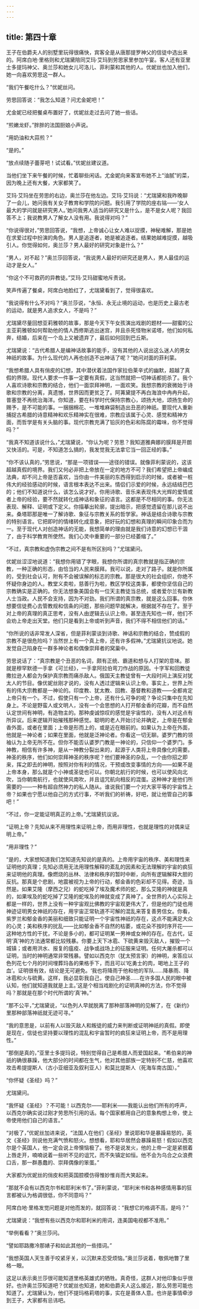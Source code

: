 ```yaml
---
---
---
```

title: 第四十章
---




王子在伯爵夫人的别墅里玩得很痛快，宾客全是从唐那提罗神父的信徒中选出来的。阿席白地·里格则和尤瑞黛陪同艾玛·艾玛到劳思家里参加午宴。客人还有亚里士多提玛神父、奥兰莎和她女儿可洛儿、菲利蒙和其他的人。优妮丝也加入他们，她一向喜欢劳思这一群人。

“我们午餐吃什么？”优妮丝问。

劳思回答说：“我怎么知道？问尤金妮吧！”

尤金妮已经把餐桌布置好了，优妮丝走过去问了她一些话。

“煎嫩龙虾。”胖胖的法国厨娘小声说。

“用奶油和大蒜煎？”

“是的。”

“放点续随子蕾芽吧！试试看。”优妮丝建议道。

当他们坐下来午餐的时候，忙着聊些闲话。尤金妮向来客宣布她不上“油腻”的菜，因为晚上还有大餐，大家都笑了。

艾玛·艾玛坐在劳思的右边，奥兰莎在他左边。艾玛·艾玛说：“尤瑞黛和我昨晚聊了一会儿，她问我有关女子教育和学院的问题。我引用了学院的座右铭——‘女人最大的学问就是研究男人。’她问我男人适当的研究又是什么，是不是女人呢？我回答不上；我说教男人了解女人没有用。我说得对吗？”

“你说得很对，”劳思回答说，“我想，上帝诚心让女人难以捉摸，神秘难解，那是她在求爱过程中扮演的角色。男人是追逐者，她是被追逐者。结果她越难捉摸，越吸引人。你觉得如何，奥兰莎？男人最好的研究对象是什么？”

“男人，对不起？”奥兰莎回答说，“我说男人最好的研究还是男人，男人最佳的运动才是女人。”

“你这个不可救药的异教徒。”艾玛·艾玛甜蜜地斥责说。

笑声传遍了餐桌，阿席白地脸红了，尤瑞黛看到了，觉得很喜欢。

“我说得有什么不对吗？”奥兰莎说，“永恒、永无止境的运动，也是历史上最古老的运动，就是男人追求女人，不是吗？”

尤瑞黛尽量回想亚莉雅顿的故事，那是今天下午女孩演出戏剧的题材——甜蜜的公主亚莉雅顿如何帮助他的情人西修斯逃出迷宫，并且杀死怪物米诺塔，他们如何私奔，结婚，后来在一个岛上又被遗弃了，最后如何回到巴丘斯。

尤瑞黛说：“古代希腊人是编神话故事的能手，没有其他的人说出这么迷人的男女神祇的故事。为什么现代的人再也创造不出神话了呢？”她问对面的菲利蒙。

“我想希腊人具有俏皮的幻想，其中潜伏着法国作家拉伯莱辛式的幽默，超越了真假的界限。现代人要求一件事一定要有真假，这当然就把一切神话都扼杀了。我个人喜欢诗歌和宗教的结合，他们一面崇拜神明，一面欢笑。我想宗教的衰微始于诗歌和宗教的分离，真遗憾，世界因而更贫乏了。阿茀黛提不再白海浪中冉冉升起，普塞登不再统治海洋。你知道，要在科学时代保持宗教心，颂扬大地，颂扬生命的赐予，是不可能的事。一捆捆棉花、一堆堆麻袋制造出丑恶的神祇。要现代人重新捕捉古希腊的诗意精神和欢乐精神实在很难，宗教应该属于心灵、感觉和精神方面，而哲学是有关头脑的事。现代宗教充满了铅灰的色彩和陈腐的霉味，你不觉得吗？”

“我真不知道该说什么，”尤瑞黛说，“你认为呢？劳思？我知道雅典娜的膜拜是开朗又快活的。可是，不知道怎么搞的，我发觉我无法拿它当一回正经的事。”

“你不该认真的，”劳思说，“那是一项错误——途径的错误。就像菲利蒙说的，这该超越真假的境界。我们又何必非把上帝放在一定的地方不可？我们希望把上帝编成法典，却不问上帝是否喜欢，当你由一件美丽的东西得到启示的时候，或者被一桩伟大的经验感动的时候，语言根本表达不出来。情侣们示爱的时候，永远结结巴巴的；他们不知道说什么，该怎么说才好。你用诗歌、音乐来表现伟大光辉的爱情或者上帝的经验，要不然就转化成神话和象征的语言。这都是不尽相同的事。你无法表现、解释、证明或下定义。你描摹出轮廓，提出暗示，把感觉遗留在那儿说不出来。桑塔耶那是唯一了解诗歌、象征与宗教关系的哲学家。神话是结合诗歌与宗教的特别语言。它把即时的情绪转化成意象，把好玩的幻想和真理的瞬间印象合而为一。至于现代人对创造神话的无能，我想简单的理由就是我们诗意的幻想已干涸了，由于科学教育所使然。我们心灵中重要的一部分已经萎缩了。”

“不过，真宗教和虚伪宗教之间不是有所区别吗？”尤瑞黛问。

优妮丝涩涩地说道：“我想你用错了字眼，我想你所谓的真宗教就是指正确的宗教，一种正确的形态，由恰当的人民来膜拜。我可以说，走对了路子。就是你所属的，受到社会认可，附有不会被误解的标志的宗教。那是很大的社会组织，你绝不怀疑你身边的人。教堂义卖啦，慈善行为啦，教区学校这类事，都使你坚信自己的宗教确实是正确的。你无法想象美国会有一位天主教徒当总统，或者爱尔兰有新教人士当政。人民不会支持，因为不对劲。我们所谓的真宗教，就是这么回事。你休想要信徒费心去管教规和信条的问题，那些问题早就解决，根据就不存在了。至于对上帝的真理的真正思考，没有人由逻辑去认识上帝。甚至连先知也一样，他们不会劝上帝走出天堂。他们只是看到上帝或听到声音，我们不得不相信他们的话。”

“你所说的话非常发人深省，但是菲利蒙谈到诗歌、神话和宗教的结合，赞成假的宗教不是很危险吗？当然世上有一个真上帝，还有许多假神。”尤瑞黛抗议地说。她发觉自己陷身在一群多神论者和偶像崇拜者的窝巢中。

劳思说话了：“真宗教是个丑恶的名词，颇有正统、霸道和想与人打架的意味。那就是穆罕默德一手拿《可兰经》，一手拿阿拉伯弯刀作战的原因。十字军和回教徒撒拉逊人都会为保护真宗教而痛杀敌人。俄国天主教徒曾有一大段时间上演反对犹太人的节目。像优妮丝刚才说的，没有人透过逻辑来认识上帝。事实上，世界上所有的伟大宗教都是一神论的。印度教、犹太教、回教、基督教和道教——全都肯定上帝只有一个。不过，假使只有一个上帝，还有什么可争的呢？争论只集中在先知身上。不论是野蛮人或文明人，没有一个会思想的人打开郁金香的花瓣，而不自然认定世间有神明，有造物主的。那种虔诚惊叹的感觉是宇宙性的，没有人对这点有所异议。后来逻辑开始摧残那种感觉。聪明的老人开始讨论并确定，上帝是在郁金香外面，或者在里面；上帝是形而上的，或是近在眼前的。如果认为上帝在外面，他就是一神论者；如果在里面，他就是泛神论者。你看这一切无聊。婆罗门教的领袖认为上帝无所不在。但你不能否认婆罗门教是一神论的，只信仰一个婆罗门。多神教，相信有许多神，是从一神教分裂出来的，起源于人类将上帝具像化的需要。神圣的秩序，他们如何崇拜神圣的秩序呢？他们要神圣的杂乱，一个由你招之即来，挥之即去的神明，按照对你有利的情况，干预或改变事情的方向——如果不是上帝本身，那么就是个小神或圣徒也可以。你朝北航行的时候，也可以使风向北吹，当你朝南航行，也就使风南吹，并且诅咒航向相反的混蛋。这种神才是他们所需要的——一种有超自然神力的私人随从。谁说我们要一个对大家平等的宇宙性上帝？如果也宁愿以他自己的方式行事，不听我们的祈祷，好吧，就让他管自己的事吧！”

“不过，你一定能证明真正的上帝。”尤瑞黛抗议说。

“证明上帝？先知从来不用理性来证明上帝，而用非理性，也就是理性的对偶来证明上帝。”

“用非理性？”

“是的，大家想知道我们怎知道先知说的是真的。上帝用宇宙的秩序、美和理性来证明他的真理；先知必须用无法用理性解释的紊乱的因素和无法理解的宇宙的疯狂来证明他的真理。像燃烧的丛林、法律和秩序的暂时中断，向所有逻辑解释大胆的反抗。那真是个悲剧，地震被视为上帝的行动，郁金香的色彩却不见得。奇迹，当然是。如果艾隆（摩西之兄）的蛇吃掉了埃及魔术师的蛇，那么艾隆的神就是真的，如果埃及的蛇吃掉了艾隆的蛇埃及的神就变成了真神了。全世界的人心实际上都是一样的，世界上没有一种宇宙观比佛教的宇宙观更伟大了，但是他的门徒也用神迹证明男女神祇的存在，用宇宙正常轨道不可解的混乱来答复善男信女。你看，紫罗兰和郁金香的美丽和细致只能证明一个宇宙性神祇的存在，这点不能满足大众的心灵；美和秩序的扰乱——比如郁金香不自然的枯萎，或花朵不按时序开花——这种地方性的干扰，不论是多小的，都可证明某一男神或女神的存在。在古代，证明‘真’神的方法通常都比较残暴。你要上天下冰雹、下硫黄来毁灭敌人，摧毁一个城镇；或者用洪水、报复的瘟疫、战争或战场上的征服来证明。任何大屠杀都可以证明，当时的神明通常非常残暴。譬如以西克尔（犹太预言家）的神明，来答应以色列花七个月的时间埋葬玛各的果格手下，而且可以‘吃勇士的肉，喝地上王子的血’。证明很有效，结论是无可避免。‘我也将降雨于他和他的军队……降暴雨、降冰雹和火与硫黄。这样，我必显彰我自己，使自己神圣……在许多国人民的眼中被认知，他们就知道我就是上主。’这是个相当戏剧化的证明真神的方法，你不觉得吗？那就是在那个时代所谓的‘真’神。”

“那不公平，”尤瑞黛说，“以色列人早就脱离了那种部落神明的见解了，在《新约》里那种部落神祇就无迹可寻。”

“我的意思是，以前有人以毁灭敌人和叛徒的威力来判断或证明神祇的真假。即使是现在，信徒也坚持要以理性的混乱和宇宙暂时的疯狂来证明上帝，而不是用理性。”

“那倒是真的，”亚里士多提玛说，特别觉得自己是希腊人而爱国起来。“希伯来的神祇的确很暴躁，他大部分的时间都在生气，他对其他部族一定特别不仁慈，他喜欢攻击希提提斯人（古小亚细亚及叙利亚人）和莫比提斯人（死海车南古国）。”

“你怀疑《圣经》吗？”

尤瑞黛问。

“我怀疑《圣经》？不可能！以西克尔——耶利米——我能认出他们所有的呼声，以西克尔确实说过刚才劳思所引用的话。每个国家都用自己的意象构想上帝，使上帝使用他们自己的语言。”

“对极了，”优妮丝加进来说，“法国人在他们《圣经》里说耶和华是暴躁易怒的，英文《圣经》则说他充满气愤和怒火。想想看，耶和华居然会暴躁易怒！假如以西克尔是个英国人，他一定会说上帝懊恼极了。他不是说发火，他的上帝一定是紧抿着上唇走开，喃喃说着一些听不见的诅咒，而不失镇定如恒。他不会为乌合之众浪费口舌，那一群愚蠢的、崇拜偶像的笨蛋。”

大家都为优妮丝的俏皮和把英国腔模仿得惟妙惟肖而大笑起来。

“那就不会有以西克尔书和耶利米书了。”菲利蒙说，“耶利米书和各种感情用事的狂言都被认为格调很低，你不同意吗？”

阿席白地·里格发觉问题是对他而发的，就回答说：“我想它的格调不高，是吗？”

尤瑞黛说：“我想有些以西克尔和耶利米的用词，连美国电视都不准用。”

“举例看看？”奥兰莎问。

“譬如耶路撒冷那婊子和如此其他的一些措词。”

“我想英国人天生善于咬紧牙关，以沉默来忍受烦恼。”奥兰莎说着，敬佩地瞥了里格一眼。

这足以表示奥兰莎很可能知道里格英雄式的牺牲。真奇怪，这群人对他印象似乎很好。也许奥兰莎知道吧？优妮丝也知道，她和伯爵夫人这么接近，那么劳思可能也知道了。尤瑞黛认为，他们不提玛格莉塔的事，实在是善体人意。也许是事情牵涉到王子，大家都有忌讳吧。